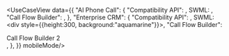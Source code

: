 

<UseCaseView data={{
  "AI Phone Call": {
    "Compatibility API": <Compat1/>,
    SWML: <Compat2/>,
    "Call Flow Builder": <SWMLExt/>,
  },
  "Enterprise CRM": {
    "Compatibility API": <Compat2/>,
    SWML: <div style={{height:300, background:"aquamarine"}}></div>,
    "Call Flow Builder": <div>Call Flow Builder 2</div>,
  },
}} mobileMode/>